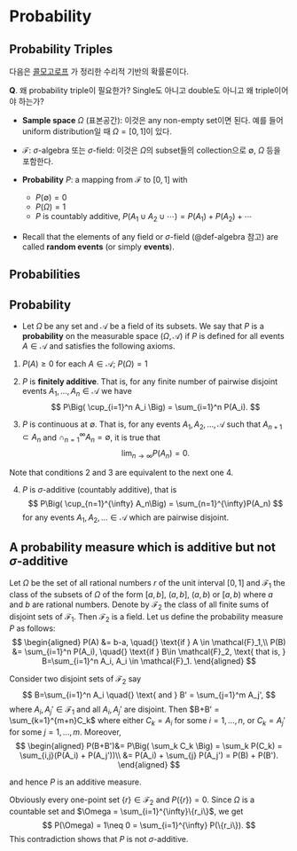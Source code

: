 # Probability {#sec-prob}

## Probability Triples

```{=html}
<!--
Rigorous 2.1
-->
```

다음은 [콜모고로프](https://en.wikipedia.org/wiki/Andrey_Kolmogorov) 가 정리한 수리적 기반의 확률론이다.

**Q**. 왜 probability triple이 필요한가? Single도 아니고 double도 아니고 왜 triple이어야 하는가?

-   **Sample space** $\Omega$ (표본공간): 이것은 any non-empty set이면 된다. 예를 들어 uniform distribution일 때 $\Omega = [0,1]$이 있다.

-   $\mathcal{F}$: $\sigma$-algebra 또는 $\sigma$-field: 이것은 $\Omega$의 subset들의 collection으로 $\emptyset$, $\Omega$ 등을 포함한다.

-   **Probability** $P$: a mapping from $\mathcal{F}$ to $[0,1]$ with

    -   $P(\emptyset)=0$
    -   $P(\Omega)=1$
    -   $P$ is countably additive, $P(A_1 \cup A_2 \cup \cdots) = P(A_1) + P(A_2) + \cdots$

```{=html}
<!--
## Field and $\sigma$-field
-->
```

```{=html}
<!--
Counterexamples in Probability
00
-->
```

```{=html}
<!--
::: {#def-field}
## Field

The class $\mathcal{A}$ of subsets of $\Omega$ is called a **field** if it contains $\Omega$ and is closed under the formulation of complements and finite unions, that is if:

1.  $\Omega \in \mathcal{A}$

2.  $A\in\mathcal{A} \Longrightarrow A^c \in \mathcal{A}$

3.  $A_1, A_2 \in \mathcal{A} \Longrightarrow A_1 \cup A_2 \in \mathcal{A}$
:::

::: {#def-sigmafield}
## $\sigma$-field

The class $\mathcal{F}$ of subsets of $\Omega$ is called a $\sigma$-**field** if it is a field and if it is closed under the formulation of countable unions, that is if:

4.  $A_1, A_2, \ldots \in \mathcal{F} \Longrightarrow \cup_{n=1}^{\infty} A_n \in \mathcal{F}$
:::
-->
```

-   Recall that the elements of any field or $\sigma$-field (@def-algebra 참고) are called **random events** (or simply **events**).

```{=html}
<!--
## $\pi-\lambda$ System
-->
```

```{=html}
<!--
https://www.ekzhang.com/assets/pdf/Stat_210_Notes.pdf
-->
```

```{=html}
<!--
Some intuition for $\pi-\lambda$ is that you can take a finite non $\pi$-system such as $S = \{\{1,2\},\{2,3\}\}$, and this is not enought to guarantee uniqueness on the $\sigma$-algebra generated by $S$, which includes sets like $\{2\}, \{1,2,3\}$. But, at least in the countable case, you can use the $\pi$-system property to do disjointification/partitioning on $\Omega$, which finished the proof.

::: {#lem-pilambda}
## $\sigma$-algebra and $\pi$-$\lambda$ system

A family of sets is a $\sigma$-algebra iff it is both $\pi$ and $\lambda$.
:::
-->
```

## Probabilities

```{=html}
<!--
Counterexample section 2
-->
```

::: {#def-prob}
## Probability

-   Let $\Omega$ be any set and $\mathcal{A}$ be a field of its subsets. We say that $P$ is a **probability** on the measurable space $(\Omega, \mathcal{A})$ if $P$ is defined for all events $A\in\mathcal{A}$ and satisfies the following axioms.

1.  $P(A)\geq 0$ for each $A\in \mathcal{A}$; $P(\Omega)=1$

2.  $P$ is **finitely additive**. That is, for any finite number of pairwise disjoint events $A_1, \ldots, A_n \in \mathcal{A}$ we have $$
    P\Big( \cup_{i=1}^n A_i \Big) = \sum_{i=1}^n P(A_i).
    $$

3.  $P$ is continuous at $\emptyset$. That is, for any events $A_1, A_2, \ldots, \mathcal{A}$ such that $A_{n+1} \subset A_n$ and $\cap_{n=1}^{\infty}A_n = \emptyset$, it is true that $$
    \lim_{n\rightarrow \infty}P(A_n) = 0.
    $$

Note that conditions 2 and 3 are equivalent to the next one 4.

4.  $P$ is $\sigma$-additive (countably additive), that is $$
    P\Big( \cup_{n=1}^{\infty} A_n\Big) = \sum_{n=1}^{\infty}P(A_n)
    $$ for any events $A_1, A_2, \ldots \in \mathcal{A}$ which are pairwise disjoint.
:::

::: {#exm-countersigmaadditive}
## A probability measure which is additive but not $\sigma$-additive

Let $\Omega$ be the set of all rational numbers $r$ of the unit interval $[0,1]$ and $\mathcal{F}_1$ the class of the subsets of $\Omega$ of the form $[a,b]$, $(a,b]$, $(a,b)$ or $[a,b)$ where $a$ and $b$ are rational numbers. Denote by $\mathcal{F}_2$ the class of all finite sums of disjoint sets of $\mathcal{F}_1$. Then $\mathcal{F}_2$ is a field. Let us define the probability measure $P$ as follows: $$
\begin{aligned}
P(A) &= b-a, \quad{} \text{if } A \in \mathcal{F}_1,\\
P(B) &= \sum_{i=1}^n P(A_i), \quad{} \text{if } B\in \mathcal{F}_2, \text{ that is, } B=\sum_{i=1}^n A_i, A_i \in \mathcal{F}_1.
\end{aligned}
$$

Consider two disjoint sets of $\mathcal{F}_2$ say $$
B=\sum_{i=1}^n A_i \quad{} \text{ and } B' = \sum_{j=1}^m A_j',
$$ where $A_i, A_j' \in \mathcal{F}_1$ and all $A_i, A_j'$ are disjoint. Then $B+B' = \sum_{k=1}^{m+n}C_k$ where either $C_k = A_i$ for some $i=1, \ldots, n$, or $C_k = A_j'$ for some $j=1, \ldots, m$. Moreover, $$
\begin{aligned}
P(B+B')&= P\Big( \sum_k C_k \Big) = \sum_k P(C_k) = \sum_{i,j}(P(A_i) + P(A_j'))\\
&= P(A_i) + \sum_{j} P(A_j') = P(B) + P(B').
\end{aligned}
$$

and hence $P$ is an additive measure.

Obviously every one-point set $\{r\}\in\mathcal{F}_2$ and $P(\{r\}) = 0$. Since $\Omega$ is a countable set and $\Omega = \sum_{i=1}^{\infty}\{r_i\}$, we get $$
P(\Omega) = 1\neq 0 = \sum_{i=1}^{\infty} P(\{r_i\}).
$$ This contradiction shows that $P$ is not $\sigma$-additive.
:::
